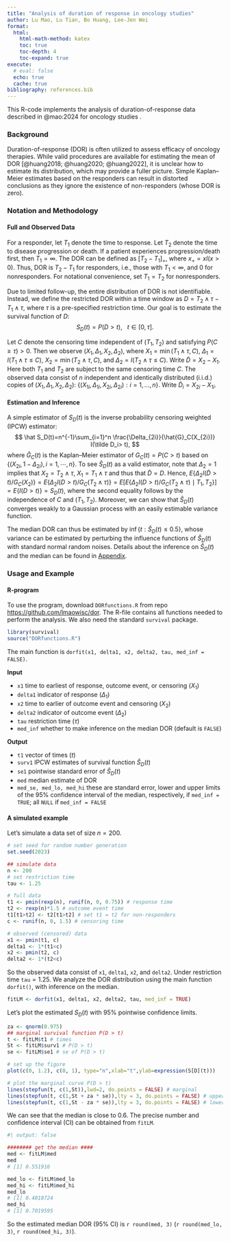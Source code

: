 ```yaml
---
title: "Analysis of duration of response in oncology studies"
author: Lu Mao, Lu Tian, Bo Huang, Lee-Jen Wei
format: 
  html:
    html-math-method: katex
    toc: true
    toc-depth: 4
    toc-expand: true
execute: 
  # eval: false
  echo: true
  cache: true
bibliography: references.bib
---
```


This R-code implements the analysis of duration-of-response data described in @mao:2024 for oncology studies .

### Background

Duration-of-response (DOR) is often utilized to assess efficacy of oncology therapies. While valid procedures are available for estimating the mean of DOR [@huang2018; @huang2020; @huang2022], it is unclear how to estimate its distribution, which may provide a fuller picture. Simple Kaplan–Meier estimates based on the responders can result in distorted conclusions as they ignore the existence of non-responders (whose DOR is zero).

### Notation and Methodology

#### Full and Observed Data

For a responder, let $T_1$ denote the time to response. Let $T_2$ denote the time to disease progression or death. If a patient experiences progression/death first, then $T_1=\infty$. The DOR can be defined as $[T_2-T_1]_+$, where $x_+=xI(x>0).$ Thus, DOR is $T_2-T_1$ for responders, i.e., those with $T_1<\infty$, and 0 for nonresponders. For notational convenience, set $T_1=T_2$ for nonresponders.

Due to limited follow-up, the entire distribution of DOR is not identifiable. Instead, we define the restricted DOR within a time window as $D=T_2\wedge \tau -T_1\wedge \tau$, where $\tau$ is a pre-specified restriction time. Our goal is to estimate the survival function of $D:$ $$S_D(t)=P(D>t), \,\,\,\,\, t\in [0, \tau].$$

Let $C$ denote the censoring time independent of $(T_1, T_2)$ and satisfying $P(C\geq \tau)>0$. Then we observe $(X_1,\Delta_1,X_2,\Delta_2)$, where $X_1=\min(T_1\wedge\tau, C)$, $\Delta_1=I(T_1\wedge\tau\leq C)$, $X_2=\min(T_2\wedge\tau,C)$, and $\Delta_2=I(T_2\wedge\tau\leq C).$ Write $\tilde D=X_2 - X_1$. Here both $T_1$ and $T_2$ are subject to the same censoring time $C$. The observed data consist of $n$ independent and identically distributed (i.i.d.) copies of $(X_1,\Delta_1,X_2,\Delta_2)$: $\{(X_{1i},\Delta_{1i},X_{2i},\Delta_{2i}): i=1,\ldots,n\}.$ Write $\tilde D_i=X_{2i}- X_{1i}$.

#### Estimation and Inference

A simple estimator of $S_D(t)$ is the inverse probability censoring weighted (IPCW) estimator: $$
\hat S_D(t)=n^{-1}\sum_{i=1}^n  \frac{\Delta_{2i}}{\hat{G}_C(X_{2i})} I(\tilde D_i> t),
$$ where $\hat{G}_C(t)$ is the Kaplan--Meier estimator of $G_C(t)=P(C>t)$ based on $\{(X_{2i}, 1-\Delta_{2i}), i=1, \cdots, n\}$. To see $\hat S_D(t)$ as a valid estimator, note that $\Delta_{2}=1$ implies that $X_2=T_2\wedge\tau$, $X_1=T_1\wedge\tau$ and thus that $\tilde D = D$. Hence, $E\left\{\Delta_2I(\tilde D>t)/G_C(X_2)\right\}= E\left\{\Delta_2I(D>t)/G_C(T_2\wedge\tau)\right\} =E\left[E\left\{\Delta_2I(D>t)/G_C(T_2\wedge\tau)\mid T_1, T_2\right\}\right] =E\{I(D>t)\}=S_D(t)$, where the second equality follows by the independence of $C$ and $(T_1, T_2)$. Moreover, we can show that $\hat S_D(t)$ converges weakly to a Gaussian process with an easily estimable variance function.

The median DOR can thus be estimated by $\inf\{t: \hat S_D(t)\leq 0.5\}$, whose variance can be estimated by perturbing the influence functions of $\hat S_D(t)$ with standard normal random noises. Details about the inference on $\hat S_D(t)$ and the median can be found in [Appendix](appendix.qmd).

### Usage and Example

#### R-program

To use the program, download `DORfunctions.R` from repo <https://github.com/lmaowisc/dor>. The R-file contains all functions needed to perform the analysis. We also need the standard `survival` package.

```r
library(survival)
source("DORfunctions.R")
```

The main function is `dorfit(x1, delta1, x2, delta2, tau, med_inf = FALSE)`.

**Input**

-   `x1` time to earliest of response, outcome event, or censoring ($X_1$)
-   `delta1` indicator of response ($\Delta_1$)
-   `x2` time to earlier of outcome event and censoring ($X_2$)
-   `delta2` indicator of outcome event ($\Delta_2$)
-   `tau` restriction time ($\tau$)
-   `med_inf` whether to make inference on the median DOR (default is `FALSE`)

**Output**

-   `t1` vector of times ($t$)
-   `surv1` IPCW estimates of survival function $\hat S_D(t)$
-   `se1` pointwise standard error of $\hat S_D(t)$
-   `med` median estimate of DOR
-   `med_se, med_lo, med_hi` these are standard error, lower and upper limits of the 95% confidence interval of the median, respectively, if `med_inf = TRUE`; all `NULL` if `med_inf = FALSE`

#### A simulated example

Let's simulate a data set of size $n=200$.

```r
# set seed for random number generation
set.seed(2023)

## simulate data
n <- 200
# set restriction time
tau <- 1.25

# full data
t1 <- pmin(rexp(n), runif(n, 0, 0.75)) # response time
t2 <- rexp(n)*1.5 # outcome event time
t1[t1>t2] <- t2[t1>t2] # set t1 = t2 for non-responders
c <- runif(n, 0, 1.5) # censoring time

# observed (censored) data
x1 <- pmin(t1, c)
delta1 <- 1*(t1<c)
x2 <- pmin(t2, c)
delta2 <- 1*(t2<c)
```

So the observed data consist of `x1`, `delta1`, `x2`, and `delta2`. Under restriction time `tau`$= 1.25$. We analyze the DOR distribution using the main function `dorfit()`, with inference on the median.

```r
fitLM <- dorfit(x1, delta1, x2, delta2, tau, med_inf = TRUE)
```

Let's plot the estimated $S_D(t)$ with 95% pointwise confidence limits.

```r

za <- qnorm(0.975)
## marginal survival function P(D > t)
t <- fitLM$t1 # times
St <- fitLM$surv1 # P(D > t)
se <- fitLM$se1 # se of P(D > t)

# set up the figure
plot(c(0, 1.2), c(0, 1), type="n",xlab="t",ylab=expression(S[D](t)))

# plot the marginal curve P(D > t)
lines(stepfun(t, c(1,St)),lwd=2, do.points = FALSE) # marginal
lines(stepfun(t, c(1,St + za * se)),lty = 3, do.points = FALSE) # upper 95% CI 
lines(stepfun(t, c(1,St - za * se)),lty = 3, do.points = FALSE) # lower 95% CI 

```

We can see that the median is close to 0.6. The precise number and confidence interval (CI) can be obtained from `fitLM`.

```r
#| output: false

######## get the median ####
med <- fitLM$med
med
# [1] 0.551916

med_lo <- fitLM$med_lo
med_hi <- fitLM$med_hi
med_lo
# [1] 0.4018724
med_hi
# [1] 0.7019595
```

So the estimated median DOR (95% CI) is `r round(med, 3)` (`r round(med_lo, 3)`, `r round(med_hi, 3)`).
